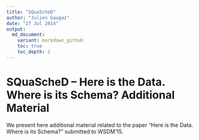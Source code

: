 ```yaml
---
title: "SQuaScheD"
author: "Julien Gaugaz"
date: "27 Jul 2014"
output:
  md_document:
    variant: markdown_github
    toc: true
    toc_depth: 2
---
```


# SQuaScheD -- Here is the Data. Where is its Schema? Additional Material

We present here additional material related to the paper "Here is the Data. Where is its Schema?" submitted to WSDM'15.

